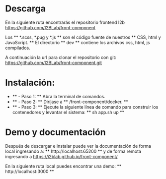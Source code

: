 
<Meta title="Estándar de desarrollo Front-end/Descarga e instalación" />

# Descarga

En la siguiente ruta encontrarás el repositorio frontend I2b https://github.com/I2BLab/front-component 

Los ** *.scss, *.pug y *.js ** son el código fuente de nuestros ** CSS, html y JavaScript. ** El directorio ** dev ** contiene los archivos css, html, js compilados.

A continuación la url para clonar el repositorio con git: https://github.com/I2BLab/front-component.git

# Instalación:

- ** - Paso 1: ** Abra la terminal de comandos.
- ** - Paso 2: ** Diríjase a ** /front-component/docker. **
- ** - Paso 3: ** Ejecute la siguiente línea de comando para construir los contenedores y levantar el sistema: ** sh app.sh up **

# Demo y documentación

Después de descargar e instalar puede ver la documentación de forma local ingresando a: ** http://localhost:65200 ** y de forma remota ingresando a https://i2blab.github.io/front-component/

En la siguiente ruta local puedes encontrar una demo: ** http://localhost:3000 **